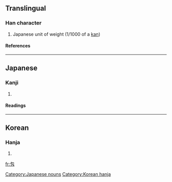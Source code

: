 ==Translingual==
===Han character===
{{Han char|rad=勹|as=02|sn=4|four=|canj=心大 (PK), X心大 (XPK)}}
# Japanese unit of weight (1/1000 of a [[kan]])
====References====
{{Han ref|kx=0150.241|dkj=02502|dj=0339.150|hdz=10256.011|uh=5301|ud=21249}}
----
==Japanese==
===Kanji===
{{ja-kanji|grade=|rs=勹02}}
# {{defn|Japanese}} 
====Readings====
{{ja-readings|on=|kun=[[もんめ]] (momme)}}
----
==Korean==
===Hanja===
{{ko-hanja|hangeul=[[문]]|rv=mun|mr=mun}}
# {{defn|Korean}}


[[Category:Japanese nouns]] 
[[Category:Korean hanja]]
[[fr:匁]]